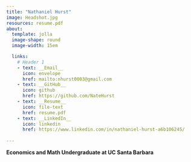 ---
title: "Nathaniel Hurst"
image: Headshot.jpg
resources: resume.pdf
about:
  template: jolla
  image-shape: round
  image-width: 15em

  links:
    # Header 1
    - text: __Email__
      icon: envelope
      href: mailto:nhurst0003@gmail.com
    - text: __GitHub__
      icon: github
      href: https://github.com/NateHurst
    - text: __Resume__
      icon: file-text
      href: resume.pdf
    - text: __LinkedIn__
      icon: linkedin
      href: https://www.linkedin.com/in/nathaniel-hurst-a6b106245/
      
---

<style>
  
  body {
  background-image: url("https://wallpapercat.com/w/full/4/c/2/17001-3840x2160-desktop-4k-mountain-wallpaper.jpg");
  background-size: cover;
  background-repeat: no-repeat;
}

</style>

__Economics and Math Undergraduate at UC Santa Barbara__
